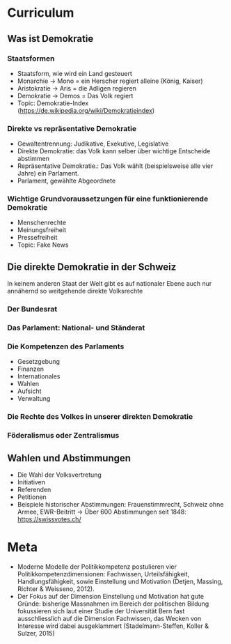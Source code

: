 
# Curriculum

## Was ist Demokratie

### Staatsformen

- Staatsform, wie wird ein Land gesteuert
- Monarchie -> Mono = ein Herscher regiert alleine (König, Kaiser)
- Aristokratie -> Aris = die Adligen regieren
- Demokratie -> Demos = Das Volk regiert
- Topic: Demokratie-Index (https://de.wikipedia.org/wiki/Demokratieindex)

### Direkte vs repräsentative Demokratie

- Gewaltentrennung: Judikative, Exekutive, Legislative
- Direkte Demokratie: das Volk kann selber über wichtige Entscheide abstimmen
- Repräsentative Demokratie.: Das Volk wählt (beispielsweise alle vier Jahre) ein Parlament.
- Parlament, gewählte Abgeordnete

### Wichtige Grundvoraussetzungen für eine funktionierende Demokratie

- Menschenrechte
- Meinungsfreiheit
- Pressefreiheit
- Topic: Fake News

## Die direkte Demokratie in der Schweiz

In keinem anderen Staat der Welt gibt es auf nationaler Ebene auch nur annähernd so weitgehende direkte Volksrechte

### Der Bundesrat

### Das Parlament: National- und Ständerat

### Die Kompetenzen des Parlaments

- Gesetzgebung
- Finanzen
- Internationales
- Wahlen
- Aufsicht
- Verwaltung

### Die Rechte des Volkes in unserer direkten Demokratie

### Föderalismus oder Zentralismus

## Wahlen und Abstimmungen

- Die Wahl der Volksvertretung
- Initiativen
- Referenden
- Petitionen
- Beispiele historischer Abstimmungen: Frauenstimmrecht, Schweiz ohne Armee, EWR-Beitritt
  -> Über 600 Abstimmungen seit 1848: https://swissvotes.ch/

# Meta

- Moderne Modelle der Politikkompetenz postulieren vier Politikkompetenzdimensionen: Fachwissen, Urteilsfähigkeit, Handlungsfähigkeit, sowie Einstellung und Motivation (Detjen, Massing, Richter & Weisseno, 2012).
- Der Fokus auf der Dimension Einstellung und Motivation hat gute Gründe: bisherige Massnahmen im Bereich der politischen Bildung fokussieren sich laut einer Studie der Universität Bern fast ausschliesslich auf die Dimension Fachwissen, das Wecken von Interesse wird dabei ausgeklammert (Stadelmann-Steffen, Koller & Sulzer, 2015)
